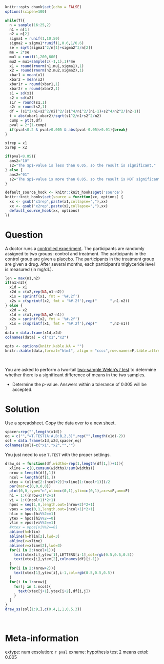```r
knitr::opts_chunk$set(echo = FALSE)
options(scipen=100)

while(T){
  n = sample(16:25,2)
  n1 = n[1]
  n2 = n[2]
  sigma1 = runif(1,10,50)
  sigma2 = sigma1*runif(1,0.6,1/0.6)
  se = sqrt(sigma1^2/n[1]+sigma2^2/n[2])
  me = 2*se
  mu1 = runif(1,200,600)
  mu2 = mu1+sample(c(-1,1),1)*me
  x1 = round(rnorm(n1,mu1,sigma1),1)
  x2 = round(rnorm(n2,mu2,sigma2),1)
  xbar1 = mean(x1)
  xbar2 = mean(x2)
  xbar1r = round(xbar1,1)
  xbar2r = round(xbar2,1)
  s1 = sd(x1)
  s2 = sd(x2)
  s1r = round(s1,1)
  s2r = round(s2,1)
  df = (s1^2/n1+s2^2/n2)^2/(s1^4/n1^2/(n1-1)+s2^4/n2^2/(n2-1))
  t = abs(xbar1-xbar2)/sqrt(s1^2/n1+s2^2/n2)
  cump = pt(t,df)
  pval = 2*(1-cump)
  if(pval<0.2 & pval>0.005 & abs(pval-0.05)>0.01){break}
}

x1rep = x1
x2rep = x2

if(pval<0.05){
  ans2="10"
  s2="The $p$-value is less than 0.05, so the result is significant."
} else {
  ans2="01"
  s2="The $p$-value is more than 0.05, so the result is NOT significant."
}

default_source_hook <- knitr::knit_hooks$get('source')
knitr::knit_hooks$set(source = function(xx, options) {
  xx <- gsub('x1rep',paste(x1,collapse=","),xx)
  xx <- gsub('x2rep',paste(x2,collapse=","),xx)
  default_source_hook(xx, options)
})

```

Question
========

A doctor runs a [controlled experiment](https://en.wikipedia.org/wiki/Randomized_controlled_trial){target="blank"}. The participants are randomly assigned to two groups: control and treatment. The participants in the control group are given a [placebo](https://en.wikipedia.org/wiki/Placebo-controlled_study){target="blank"}. The participants in the treatment group are given a drug. After several months, each participant's triglyceride level is measured (in mg/dL). 

```r
len = max(n1,n2)
if(n1>n2){
  x1d = x1
  x2d = c(x2,rep(NA,n1-n2))
  x1s = sprintf(x1, fmt = '%#.2f')
  x2s = c(sprintf(x2, fmt = '%#.2f'),rep("      ",n1-n2))
} else {
  x2d = x2
  x1d = c(x1,rep(NA,n2-n1))
  x2s = sprintf(x2, fmt = '%#.2f')
  x1s = c(sprintf(x1, fmt = '%#.2f'),rep("      ",n2-n1))
}
data = data.frame(x1d,x2d)
colnames(data) = c("x1","x2")
```

<style type="text/css" rel="stylesheet">
.bordered-table {
    border-collapse: collapse;
    border-spacing: 0;
    border:2px solid #000000;
}
.bordered-table th {
    border:2px solid #000000;
    padding: 4px;
}
.bordered-table td{
    border:2px solid #000000;
    padding: 4px;
}
</style>

```r
opts <- options(knitr.kable.NA = "")
knitr::kable(data,format="html", align = "cccc",row.names=F,table.attr='class="bordered-table"')
```
\


You are asked to perform a two-tail [two-sample Welch's $t$ test](https://en.wikipedia.org/wiki/Welch%27s_t-test){target="blank"} to determine whether there is a significant difference of means in the two samples.


* Determine the $p$-value. Answers within a tolerance of 0.005 will be accepted.


Solution
========

Use a spreadsheet. Copy the data over to a [new sheet](https://sheets.new).

```r
spacer=rep("",length(x1d))
eq = c("","=T.TEST(A:A,B:B,2,3)",rep("",length(x1d)-2))
sol = data.frame(x1d,x2d,spacer,eq)
colnames(sol)=c("x1","x2","","")
```

You just need to use `T.TEST` with the proper settings. 

```r
draw_ss = function(df,widths=rep(1,length(df[1,])+1)){
  xline = c(0,cumsum(widths)/sum(widths))
  nrow = length(df[,1])
  ncol = length(df[1,])
  xtex = (xline[2:(ncol+2)]+xline[1:(ncol+1)])/2
  par(mar=c(0,0,0,0))
  plot(0,0,type="n",xlim=c(0,1),ylim=c(0,1),axes=F,ann=F)
  hi = 1:((nrow+2)*2+1)
  vi = 1:((ncol+1)*2+1)
  hpos = seq(1,0,length.out=(nrow+2)*2+1)
  vpos = seq(0,1,length.out=(ncol+1)*2+1)
  hlin = hpos[hi%%2==1]
  ytex = hpos[hi%%2==0]
  vlin = vpos[vi%%2==1]
  #xtex = vpos[vi%%2==0]
  abline(h=hlin)
  abline(h=hlin[2],lwd=3)
  abline(v=xline)
  abline(v=xline[2],lwd=3)
  for(i in 2:(ncol+1)){
    text(xtex[i],ytex[1],LETTERS[i-1],col=rgb(0.5,0.5,0.5))
    text(xtex[i],ytex[2],colnames(df)[i-1])
  }    
  for(i in 2:(nrow+2)){
    text(xtex[1],ytex[i],i-1,col=rgb(0.5,0.5,0.5))
  }
  for(i in 1:nrow){
    for(j in 1:ncol){
      text(xtex[j+1],ytex[i+2],df[i,j])
    }
  }
}
draw_ss(sol[1:9,],c(0.4,1,1,0.5,3))
```
\


Meta-information
================
extype: num
exsolution: `r pval`
exname: hypothesis test 2 means
extol: 0.005
